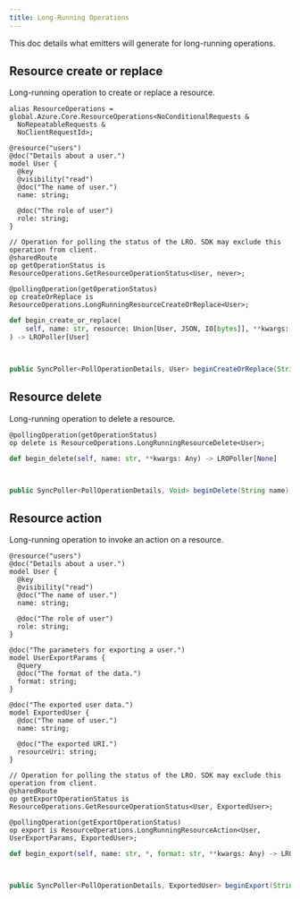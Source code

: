 ```yaml
---
title: Long-Running Operations
---
```



This doc details what emitters will generate for long-running operations.

## Resource create or replace

Long-running operation to create or replace a resource.

<ClientTabs>

```typespec
alias ResourceOperations = global.Azure.Core.ResourceOperations<NoConditionalRequests &
  NoRepeatableRequests &
  NoClientRequestId>;

@resource("users")
@doc("Details about a user.")
model User {
  @key
  @visibility("read")
  @doc("The name of user.")
  name: string;

  @doc("The role of user")
  role: string;
}

// Operation for polling the status of the LRO. SDK may exclude this operation from client.
@sharedRoute
op getOperationStatus is ResourceOperations.GetResourceOperationStatus<User, never>;

@pollingOperation(getOperationStatus)
op createOrReplace is ResourceOperations.LongRunningResourceCreateOrReplace<User>;
```

```python
def begin_create_or_replace(
    self, name: str, resource: Union[User, JSON, IO[bytes]], **kwargs: Any
) -> LROPoller[User]
```

```csharp

```

```typescript

```

```java
public SyncPoller<PollOperationDetails, User> beginCreateOrReplace(String name, User resource);
```

</ClientTabs>

## Resource delete

Long-running operation to delete a resource.

<ClientTabs>

```typespec
@pollingOperation(getOperationStatus)
op delete is ResourceOperations.LongRunningResourceDelete<User>;
```

```python
def begin_delete(self, name: str, **kwargs: Any) -> LROPoller[None]
```

```csharp

```

```typescript

```

```java
public SyncPoller<PollOperationDetails, Void> beginDelete(String name);
```

</ClientTabs>

## Resource action

Long-running operation to invoke an action on a resource.

<ClientTabs>

```typespec
@resource("users")
@doc("Details about a user.")
model User {
  @key
  @visibility("read")
  @doc("The name of user.")
  name: string;

  @doc("The role of user")
  role: string;
}

@doc("The parameters for exporting a user.")
model UserExportParams {
  @query
  @doc("The format of the data.")
  format: string;
}

@doc("The exported user data.")
model ExportedUser {
  @doc("The name of user.")
  name: string;

  @doc("The exported URI.")
  resourceUri: string;
}

// Operation for polling the status of the LRO. SDK may exclude this operation from client.
@sharedRoute
op getExportOperationStatus is ResourceOperations.GetResourceOperationStatus<User, ExportedUser>;

@pollingOperation(getExportOperationStatus)
op export is ResourceOperations.LongRunningResourceAction<User, UserExportParams, ExportedUser>;
```

```python
def begin_export(self, name: str, *, format: str, **kwargs: Any) -> LROPoller[ExportedUser]
```

```csharp

```

```typescript

```

```java
public SyncPoller<PollOperationDetails, ExportedUser> beginExport(String name, String format);
```

</ClientTabs>
